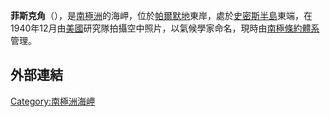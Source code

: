 {{Coord|74|21|S|60|27|W|source:GNIS|display=title}}

'''菲斯克角'''（{{lang-en|Cape Fiske}}），是[[南極洲|南極洲]]的海岬，位於[[帕爾默地|帕爾默地]]東岸，處於[[史密斯半島|史密斯半島]]東端，在1940年12月由[[美國|美國]]研究隊拍攝空中照片，以氣候學家命名，現時由[[南極條約體系|南極條約體系]]管理。

==外部連結==
{{cite gnis | type = antarid | id = 4955| name = Fiske, Cape | accessdate = 2012-03-24}}

{{Antarctica-geo-stub}}
[[Category:南極洲海岬|Category:南極洲海岬]]